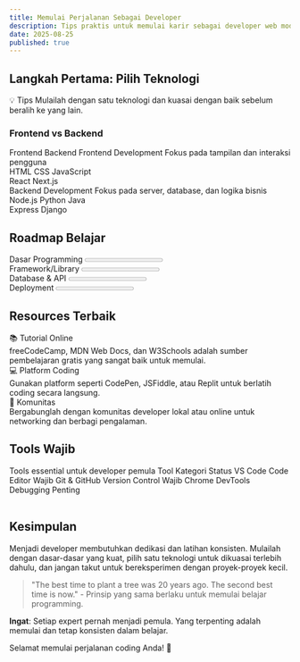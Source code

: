 ```yaml
---
title: Memulai Perjalanan Sebagai Developer
description: Tips praktis untuk memulai karir sebagai developer web modern
date: 2025-08-25
published: true
---
```


## Langkah Pertama: Pilih Teknologi

<div className="my-6">
  <Alert>
    <AlertTitle>💡 Tips</AlertTitle>
    <AlertDescription>
      Mulailah dengan satu teknologi dan kuasai dengan baik sebelum beralih ke yang lain.
    </AlertDescription>
  </Alert>
</div>

### Frontend vs Backend

<Tabs defaultValue="frontend" className="w-full">
  <TabsList className="grid w-full grid-cols-2">
    <TabsTrigger value="frontend">Frontend</TabsTrigger>
    <TabsTrigger value="backend">Backend</TabsTrigger>
  </TabsList>
  <TabsContent value="frontend">
    <Card>
      <CardHeader>
        <CardTitle>Frontend Development</CardTitle>
        <CardDescription>
          Fokus pada tampilan dan interaksi pengguna
        </CardDescription>
      </CardHeader>
      <CardContent>
        <div className="space-y-3">
          <div className="space-x-2"><Badge>HTML</Badge> <Badge>CSS</Badge> <Badge>JavaScript</Badge></div>
          <div className="space-x-2"><Badge variant="secondary">React</Badge> <Badge variant="secondary">Next.js</Badge></div>
        </div>
      </CardContent>
    </Card>
  </TabsContent>
  <TabsContent value="backend">
    <Card>
      <CardHeader>
        <CardTitle>Backend Development</CardTitle>
        <CardDescription>
          Fokus pada server, database, dan logika bisnis
        </CardDescription>
      </CardHeader>
      <CardContent>
        <div className="space-y-3">
          <div className="space-x-2"><Badge>Node.js</Badge> <Badge>Python</Badge> <Badge>Java</Badge></div>
          <div className="space-x-2"><Badge variant="secondary">Express</Badge> <Badge variant="secondary">Django</Badge></div>
        </div>
      </CardContent>
    </Card>
  </TabsContent>
</Tabs>

## Roadmap Belajar

<div className="my-8">
  <div className="space-y-6">
    <div className="flex items-center justify-between p-3 bg-muted/50 rounded-lg">
      <span className="font-medium">Dasar Programming</span>
      <Progress value={100} className="w-32" />
    </div>
    <div className="flex items-center justify-between p-3 bg-muted/50 rounded-lg">
      <span className="font-medium">Framework/Library</span>
      <Progress value={75} className="w-32" />
    </div>
    <div className="flex items-center justify-between p-3 bg-muted/50 rounded-lg">
      <span className="font-medium">Database & API</span>
      <Progress value={50} className="w-32" />
    </div>
    <div className="flex items-center justify-between p-3 bg-muted/50 rounded-lg">
      <span className="font-medium">Deployment</span>
      <Progress value={25} className="w-32" />
    </div>
  </div>
</div>

## Resources Terbaik

<div className="my-8">
  <Accordion type="single" collapsible className="w-full">
    <AccordionItem value="item-1">
      <AccordionTrigger>📚 Tutorial Online</AccordionTrigger>
      <AccordionContent>
        <div className="pt-2">
          freeCodeCamp, MDN Web Docs, dan W3Schools adalah sumber pembelajaran gratis yang sangat baik untuk memulai.
        </div>
      </AccordionContent>
    </AccordionItem>
    <AccordionItem value="item-2">
      <AccordionTrigger>💻 Platform Coding</AccordionTrigger>
      <AccordionContent>
        <div className="pt-2">
          Gunakan platform seperti CodePen, JSFiddle, atau Replit untuk berlatih coding secara langsung.
        </div>
      </AccordionContent>
    </AccordionItem>
    <AccordionItem value="item-3">
      <AccordionTrigger>🤝 Komunitas</AccordionTrigger>
      <AccordionContent>
        <div className="pt-2">
          Bergabunglah dengan komunitas developer lokal atau online untuk networking dan berbagi pengalaman.
        </div>
      </AccordionContent>
    </AccordionItem>
  </Accordion>
</div>

## Tools Wajib

<div className="my-8">
  <Table>
    <TableCaption>Tools essential untuk developer pemula</TableCaption>
    <TableHeader>
      <TableRow>
        <TableHead>Tool</TableHead>
        <TableHead>Kategori</TableHead>
        <TableHead>Status</TableHead>
      </TableRow>
    </TableHeader>
    <TableBody>
      <TableRow>
        <TableCell className="font-medium">VS Code</TableCell>
        <TableCell>Code Editor</TableCell>
        <TableCell><Badge>Wajib</Badge></TableCell>
      </TableRow>
      <TableRow>
        <TableCell className="font-medium">Git & GitHub</TableCell>
        <TableCell>Version Control</TableCell>
        <TableCell><Badge>Wajib</Badge></TableCell>
      </TableRow>
      <TableRow>
        <TableCell className="font-medium">Chrome DevTools</TableCell>
        <TableCell>Debugging</TableCell>
        <TableCell><Badge variant="secondary">Penting</Badge></TableCell>
      </TableRow>
    </TableBody>
  </Table>
</div>

## Kesimpulan

<div className="my-8">
  <p>Menjadi developer membutuhkan dedikasi dan latihan konsisten. Mulailah dengan dasar-dasar yang kuat, pilih satu teknologi untuk dikuasai terlebih dahulu, dan jangan takut untuk bereksperimen dengan proyek-proyek kecil.</p>

  <blockquote className="my-6 border-l-2 pl-6 italic text-muted-foreground">
    "The best time to plant a tree was 20 years ago. The second best time is now." - Prinsip yang sama berlaku untuk memulai belajar programming.
  </blockquote>

  <p><strong>Ingat</strong>: Setiap expert pernah menjadi pemula. Yang terpenting adalah memulai dan tetap konsisten dalam belajar.</p>
</div>

<Separator className="my-8" />

<div className="text-center text-muted-foreground italic">
  Selamat memulai perjalanan coding Anda! 🚀
</div>